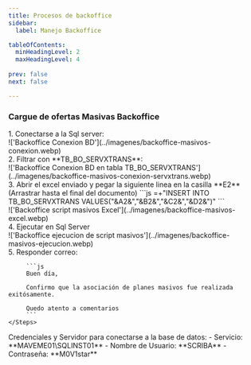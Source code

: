 ```yaml
---
title: Procesos de backoffice  
sidebar:
  label: Manejo Backoffice

tableOfContents:
  minHeadingLevel: 2
  maxHeadingLevel: 4
 
prev: false
next: false

--- 
```


### Cargue de ofertas Masivas Backoffice

<Tabs>
   <TabItem label="Rutas">
    <Steps>
      1. Conectarse a la Sql server:
         <div class="flex justify-center w-full">
            <div class="w-3/4 border">
              !['Backoffice Conexion BD'](../imagenes/backoffice-masivos-conexion.webp)
            </div>
         </div>
      2. Filtrar con **TB_BO_SERVXTRANS**:
         <div class="flex justify-center w-full">
            <div class="w-3/4 border">
              !['Backoffice Conexion BD en tabla TB_BO_SERVXTRANS'](../imagenes/backoffice-masivos-conexion-servxtrans.webp)
            </div>
         </div>
      3. Abrir el excel enviado y pegar la siguiente linea en la casilla **E2** (Arrastrar hasta el final del documento)
         ```js
         =+"INSERT INTO TB_BO_SERVXTRANS VALUES("&A2&","&B2&","&C2&","&D2&")"
         ```
         <div class="flex justify-center w-full">
            <div class="w-3/4 border">
              !['Backoffice script masivos Excel'](../imagenes/backoffice-masivos-excel.webp)
            </div>
         </div>
      4. Ejecutar en Sql Server
         <div class="flex justify-center w-full">
            <div class="w-3/4 border">
              !['Backoffice ejecucion de script masivos'](../imagenes/backoffice-masivos-ejecucion.webp)
            </div>
         </div>
      5. Responder correo:

         ```js
         Buen día,  

         Confirmo que la asociación de planes masivos fue realizada exitósamente.
         
         Quedo atento a comentarios
         ```          
    </Steps>
   </TabItem>
   <TabItem label="Credenciales">
    Credenciales y Servidor para conectarse a la base de datos:
      <Card>      
      - Servicio: **MAVEME01\SQLINST01**
      - Nombre de Usuario: **SCRIBA**
      - Contraseña: **M0V1star**
      </Card>
   </TabItem>
</Tabs>
